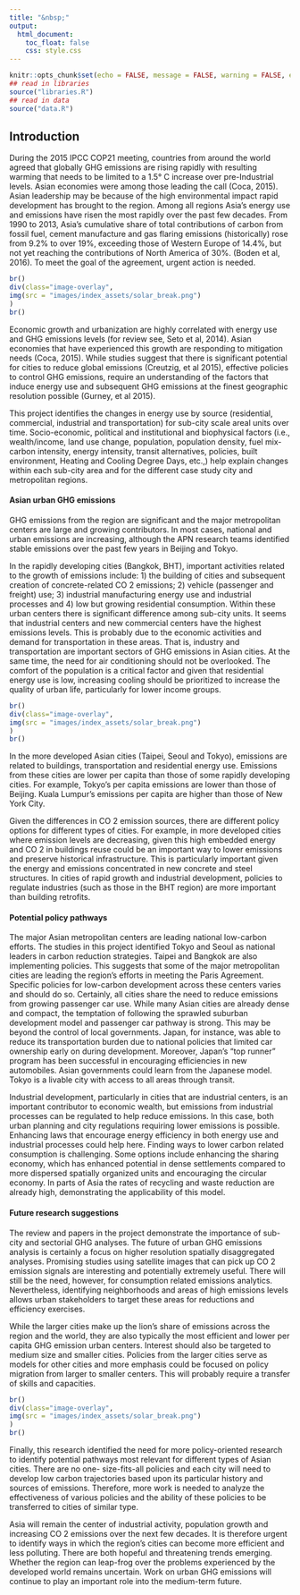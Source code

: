 ```yaml
---
title: "&nbsp;"
output:
  html_document:
    toc_float: false
    css: style.css
---
```

```r
knitr::opts_chunk$set(echo = FALSE, message = FALSE, warning = FALSE, error = FALSE )
## read in libraries
source("libraries.R")
## read in data
source("data.R")
```

## Introduction

During the 2015 IPCC COP21 meeting, countries from around the world agreed that globally GHG emissions are rising rapidly with resulting warming that needs to be limited to a 1.5° C increase over pre-Industrial levels. Asian economies were among those leading the call (Coca, 2015).  Asian leadership may be because of the high environmental impact rapid development has brought to the region.  Among all regions Asia’s energy use and emissions have risen the most rapidly over the past few decades.  From 1990 to 2013, Asia’s cumulative share of total contributions of carbon from fossil fuel, cement manufacture and gas flaring emissions (historically) rose from 9.2% to over 19%, exceeding those of Western Europe of 14.4%, but not yet reaching the contributions of North America of 30%. (Boden et al, 2016).  To meet the goal of the agreement, urgent action is needed.   

```r
br()
div(class="image-overlay",
img(src = "images/index_assets/solar_break.png")
)
br()
```

Economic growth and urbanization are highly correlated with energy use and GHG emissions levels (for review see, Seto et al, 2014).  Asian economies that have experienced this growth are responding to mitigation needs (Coca, 2015).  While studies suggest that there is significant potential for cities to reduce global emissions (Creutzig, et al 2015), effective policies to control GHG emissions, require an understanding of the factors that induce energy use and subsequent GHG emissions at the finest geographic resolution possible (Gurney, et al 2015).  

This project identifies the changes in energy use by source (residential, commercial, industrial and transportation) for sub-city scale areal units over time.  Socio-economic, political and institutional and biophysical factors (i.e., wealth/income, land use change, population, population density, fuel mix-carbon intensity, energy intensity, transit alternatives, policies, built environment, Heating and Cooling Degree Days, etc.,) help explain changes within each sub-city area and for the different case study city and metropolitan regions.   


#### Asian urban GHG emissions  

GHG emissions from the region are significant and the major metropolitan centers are
large and growing contributors. In most cases, national and urban emissions are
increasing, although the APN research teams identified stable emissions over the past
few years in Beijing and Tokyo.  

In the rapidly developing cities (Bangkok, BHT), important activities related to the
growth of emissions include: 1) the building of cities and subsequent creation of
concrete-related CO 2 emissions; 2) vehicle (passenger and freight) use; 3) industrial
manufacturing energy use and industrial processes and 4) low but growing residential
consumption. Within these urban centers there is significant difference among sub-city
units. It seems that industrial centers and new commercial centers have the highest
emissions levels. This is probably due to the economic activities and demand for
transportation in these areas. That is, industry and transportation are important sectors
of GHG emissions in Asian cities. At the same time, the need for air conditioning should
not be overlooked. The comfort of the population is a critical factor and given that
residential energy use is low, increasing cooling should be prioritized to increase the
quality of urban life, particularly for lower income groups.  
```r
br()
div(class="image-overlay",
img(src = "images/index_assets/solar_break.png")
)
br()
```
In the more developed Asian cities (Taipei, Seoul and Tokyo), emissions are related to
buildings, transportation and residential energy use. Emissions from these cities are
lower per capita than those of some rapidly developing cities. For example, Tokyo’s per
capita emissions are lower than those of Beijing. Kuala Lumpur’s emissions per capita
are higher than those of New York City.  

Given the differences in CO 2 emission sources, there are different policy options for
different types of cities. For example, in more developed cities where emission levels
are decreasing, given this high embedded energy and CO 2 in buildings reuse could be
an important way to lower emissions and preserve historical infrastructure. This is 
particularly important given the energy and emissions concentrated in new concrete and
steel structures. In cities of rapid growth and industrial development, policies to
regulate industries (such as those in the BHT region) are more important than building
retrofits.

#### Potential policy pathways  

The major Asian metropolitan centers are leading national low-carbon efforts. The
studies in this project identified Tokyo and Seoul as national leaders in carbon reduction
strategies. Taipei and Bangkok are also implementing policies. This suggests that
some of the major metropolitan cities are leading the region’s efforts in meeting the
Paris Agreement. Specific policies for low-carbon development across these centers
varies and should do so. Certainly, all cities share the need to reduce emissions from
growing passenger car use. While many Asian cities are already dense and compact,
the temptation of following the sprawled suburban development model and passenger
car pathway is strong. This may be beyond the control of local governments. Japan,
for instance, was able to reduce its transportation burden due to national policies that
limited car ownership early on during development. Moreover, Japan’s “top runner”
program has been successful in encouraging efficiencies in new automobiles. Asian
governments could learn from the Japanese model. Tokyo is a livable city with access
to all areas through transit.  

Industrial development, particularly in cities that are industrial centers, is an important
contributor to economic wealth, but emissions from industrial processes can be
regulated to help reduce emissions. In this case, both urban planning and city
regulations requiring lower emissions is possible. Enhancing laws that encourage
energy efficiency in both energy use and industrial processes could help here. Finding
ways to lower carbon related consumption is challenging. Some options include
enhancing the sharing economy, which has enhanced potential in dense settlements
compared to more dispersed spatially organized units and encouraging the circular
economy. In parts of Asia the rates of recycling and waste reduction are already high,
demonstrating the applicability of this model.  

#### Future research suggestions  

The review and papers in the project demonstrate the importance of sub-city and
sectorial GHG analyses. The future of urban GHG emissions analysis is certainly a
focus on higher resolution spatially disaggregated analyses. Promising studies using
satellite images that can pick up CO 2 emission signals are interesting and potentially
extremely useful. There will still be the need, however, for consumption related
emissions analytics. Nevertheless, identifying neighborhoods and areas of high 
emissions levels allows urban stakeholders to target these areas for reductions and
efficiency exercises.  

While the larger cities make up the lion’s share of emissions across the region and the
world, they are also typically the most efficient and lower per capita GHG emission
urban centers. Interest should also be targeted to medium size and smaller cities.
Policies from the larger cities serve as models for other cities and more emphasis could
be focused on policy migration from larger to smaller centers. This will probably require
a transfer of skills and capacities.  

```r
br()
div(class="image-overlay",
img(src = "images/index_assets/solar_break.png")
)
br()
```  

Finally, this research identified the need for more policy-oriented research to identify
potential pathways most relevant for different types of Asian cities. There are no one-
size-fits-all policies and each city will need to develop low carbon trajectories based
upon its particular history and sources of emissions. Therefore, more work is needed to
analyze the effectiveness of various policies and the ability of these policies to be
transferred to cities of similar type.  

Asia will remain the center of industrial activity, population growth and increasing CO 2
emissions over the next few decades. It is therefore urgent to identify ways in which the
region’s cities can become more efficient and less polluting. There are both hopeful and
threatening trends emerging. Whether the region can leap-frog over the problems
experienced by the developed world remains uncertain. Work on urban GHG emissions
will continue to play an important role into the medium-term future.

